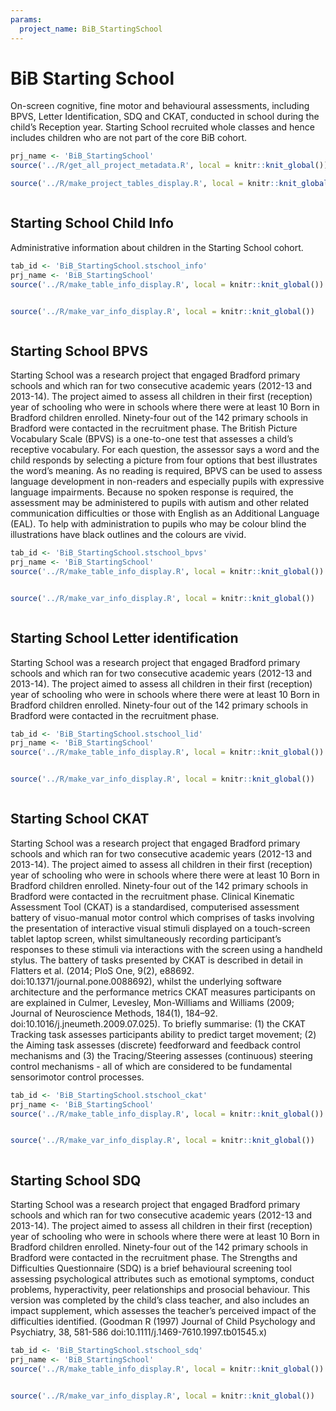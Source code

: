 ```yaml
---
params:
  project_name: BiB_StartingSchool
---
```






# BiB Starting School {#bib_startingschool}


On-screen cognitive, fine motor and behavioural assessments, including BPVS, Letter Identification, SDQ and CKAT, conducted in school during the child's Reception year. Starting School recruited whole classes and hence includes children who are not part of the core BiB cohort.



```r
prj_name <- 'BiB_StartingSchool'
source('../R/get_all_project_metadata.R', local = knitr::knit_global())
```



```r
source('../R/make_project_tables_display.R', local = knitr::knit_global())
```



```r

```





## Starting School Child Info {#bib_startingschool_stschool_info}


Administrative information about children in the Starting School cohort.



```r
tab_id <- 'BiB_StartingSchool.stschool_info'
prj_name <- 'BiB_StartingSchool'
source('../R/make_table_info_display.R', local = knitr::knit_global())
```



```r

```



```r
source('../R/make_var_info_display.R', local = knitr::knit_global())
```



```r

```





## Starting School BPVS {#bib_startingschool_stschool_bpvs}


Starting School was a research project that engaged Bradford primary schools and which ran for two consecutive academic years (2012-13 and 2013-14). The project aimed to assess all children in their first (reception) year of schooling who were in schools where there were at least 10 Born in Bradford children enrolled. Ninety-four out of the 142 primary schools in Bradford were contacted in the recruitment phase. The British Picture Vocabulary Scale (BPVS) is a one-to-one test that assesses a child’s receptive vocabulary. For each question, the assessor says a word and the child responds by selecting a picture from four options that best illustrates the word's meaning. As no reading is required, BPVS can be used to assess language development in non-readers and especially pupils with expressive language impairments. Because no spoken response is required, the assessment may be administered to pupils with autism and other related communication difficulties or those with English as an Additional Language (EAL). To help with administration to pupils who may be colour blind the illustrations have black outlines and the colours are vivid.



```r
tab_id <- 'BiB_StartingSchool.stschool_bpvs'
prj_name <- 'BiB_StartingSchool'
source('../R/make_table_info_display.R', local = knitr::knit_global())
```



```r

```



```r
source('../R/make_var_info_display.R', local = knitr::knit_global())
```



```r

```





## Starting School Letter identification {#bib_startingschool_stschool_lid}


Starting School was a research project that engaged Bradford primary schools and which ran for two consecutive academic years (2012-13 and 2013-14). The project aimed to assess all children in their first (reception) year of schooling who were in schools where there were at least 10 Born in Bradford children enrolled. Ninety-four out of the 142 primary schools in Bradford were contacted in the recruitment phase.



```r
tab_id <- 'BiB_StartingSchool.stschool_lid'
prj_name <- 'BiB_StartingSchool'
source('../R/make_table_info_display.R', local = knitr::knit_global())
```



```r

```



```r
source('../R/make_var_info_display.R', local = knitr::knit_global())
```



```r

```





## Starting School CKAT {#bib_startingschool_stschool_ckat}


Starting School was a research project that engaged Bradford primary schools and which ran for two consecutive academic years (2012-13 and 2013-14). The project aimed to assess all children in their first (reception) year of schooling who were in schools where there were at least 10 Born in Bradford children enrolled. Ninety-four out of the 142 primary schools in Bradford were contacted in the recruitment phase. Clinical Kinematic Assessment Tool (CKAT) is a standardised, computerised assessment battery of visuo-manual motor control which comprises of tasks involving the presentation of interactive visual stimuli displayed on a touch-screen tablet laptop screen, whilst simultaneously recording participant’s responses to these stimuli via interactions with the screen using a handheld stylus. The battery of tasks presented by CKAT is described in detail in Flatters et al. (2014; PloS One, 9(2), e88692. doi:10.1371/journal.pone.0088692), whilst the underlying software architecture and the performance metrics CKAT measures participants on are explained in Culmer, Levesley, Mon-Williams and Williams (2009; Journal of Neuroscience Methods, 184(1), 184–92. doi:10.1016/j.jneumeth.2009.07.025). To briefly summarise: (1) the CKAT Tracking task assesses participants ability to predict target movement; (2) the Aiming task assesses (discrete) feedforward and feedback control mechanisms and (3) the Tracing/Steering assesses (continuous) steering control mechanisms - all of which are considered to be fundamental sensorimotor control processes.



```r
tab_id <- 'BiB_StartingSchool.stschool_ckat'
prj_name <- 'BiB_StartingSchool'
source('../R/make_table_info_display.R', local = knitr::knit_global())
```



```r

```



```r
source('../R/make_var_info_display.R', local = knitr::knit_global())
```



```r

```





## Starting School SDQ {#bib_startingschool_stschool_sdq}


Starting School was a research project that engaged Bradford primary schools and which ran for two consecutive academic years (2012-13 and 2013-14). The project aimed to assess all children in their first (reception) year of schooling who were in schools where there were at least 10 Born in Bradford children enrolled. Ninety-four out of the 142 primary schools in Bradford were contacted in the recruitment phase. The Strengths and Difficulties Questionnaire (SDQ) is a brief behavioural screening tool assessing psychological attributes such as emotional symptoms, conduct problems, hyperactivity, peer relationships and prosocial behaviour. This version was completed by the child's class teacher, and also includes an impact supplement, which assesses the teacher's perceived impact of the difficulties identified. (Goodman R (1997) Journal of Child Psychology and Psychiatry, 38, 581-586 doi:10.1111/j.1469-7610.1997.tb01545.x)



```r
tab_id <- 'BiB_StartingSchool.stschool_sdq'
prj_name <- 'BiB_StartingSchool'
source('../R/make_table_info_display.R', local = knitr::knit_global())
```



```r

```



```r
source('../R/make_var_info_display.R', local = knitr::knit_global())
```



```r

```



